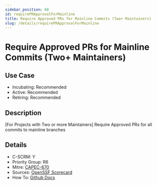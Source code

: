 ```yaml
---
sidebar_position: 68
id: requirePRApprovalForMainline
title: Require Approved PRs for Mainline Commits (Two+ Maintainers)
slug: /details/requirePRApprovalForMainline
---
```


# Require Approved PRs for Mainline Commits (Two+ Maintainers)

## Use Case

- Incubating: Recommended
- Active: Recommended
- Retiring: Recommended

## Description

[For Projects with Two or more Maintainers] Require Approved PRs for all commits to mainline branches

## Details

- C-SCRM: Y
- Priority Group: R6
- Mitre: [CAPEC-670](https://capec.mitre.org/data/definitions/670.html)
- Sources: [OpenSSF Scorecard](https://github.com/ossf/scorecard/blob/main/docs/checks.md#branch-protection)
- How To: [Github Docs](https://docs.github.com/en/repositories/configuring-branches-and-merges-in-your-repository/managing-protected-branches/about-protected-branches)


